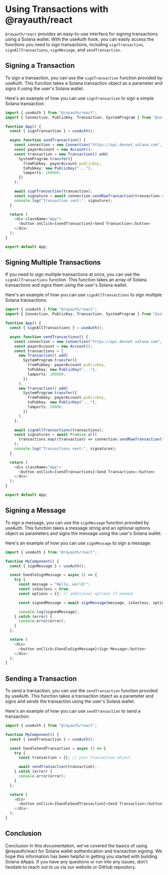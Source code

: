 # Using Transactions with @rayauth/react


`@rayauth/react` provides an easy-to-use interface for signing transactions using a Solana wallet. With the useAuth hook, you can easily access the functions you need to sign transactions, including `signTransaction`, `signAllTransactions`, `signMessage`, and `sendTransaction`.


## Signing a Transaction
To sign a transaction, you can use the `signTransaction` function provided by useAuth. This function takes a Solana transaction object as a parameter and signs it using the user's Solana wallet.

Here's an example of how you can use `signTransaction` to sign a simple Solana transaction:

```ts
import { useAuth } from "@rayauth/react";
import { Connection, PublicKey, Transaction, SystemProgram } from "@solana/web3.js";

function App() {
  const { signTransaction } = useAuth();

  async function sendTransaction() {
    const connection = new Connection("https://api.devnet.solana.com", "singleGossip");
    const payerAccount = new Account();
    const transaction = new Transaction().add(
      SystemProgram.transfer({
        fromPubkey: payerAccount.publicKey,
        toPubkey: new PublicKey("..."),
        lamports: 100000,
      })
    );

    await signTransaction(transaction);
    const signature = await connection.sendRawTransaction(transaction.serialize());
    console.log("Transaction sent:", signature);
  }

  return (
    <div className="App">
      <button onClick={sendTransaction}>Send Transaction</button>
    </div>
  );
}

export default App;
```

## Signing Multiple Transactions

If you need to sign multiple transactions at once, you can use the `signAllTransactions` function. This function takes an array of Solana transactions and signs them using the user's Solana wallet.

Here's an example of how you can use `signAllTransactions` to sign multiple Solana transactions:

```ts
import { useAuth } from "@rayauth/react";
import { Connection, PublicKey, Transaction, SystemProgram } from "@solana/web3.js";

function App() {
  const { signAllTransactions } = useAuth();

  async function sendTransactions() {
    const connection = new Connection("https://api.devnet.solana.com", "singleGossip");
    const payerAccount = new Account();
    const transactions = [
      new Transaction().add(
        SystemProgram.transfer({
          fromPubkey: payerAccount.publicKey,
          toPubkey: new PublicKey("..."),
          lamports: 100000,
        })
      ),
      new Transaction().add(
        SystemProgram.transfer({
          fromPubkey: payerAccount.publicKey,
          toPubkey: new PublicKey("..."),
          lamports: 50000,
        })
      ),
    ];

    await signAllTransactions(transactions);
    const signatures = await Promise.all(
      transactions.map((transaction) => connection.sendRawTransaction(transaction.serialize()))
    );
    console.log("Transactions sent:", signatures);
  }

  return (
    <div className="App">
      <button onClick={sendTransactions}>Send Transactions</button>
    </div>
  );
}

export default App;
```

## Signing a Message


To sign a message, you can use the `signMessage` function provided by useAuth. This function takes a message string and an optional options object as parameters and signs the message using the user's Solana wallet.

Here's an example of how you can use `signMessage` to sign a message:

```ts
import { useAuth } from "@rayauth/react";

function MyComponent() {
  const { signMessage } = useAuth();

  const handleSignMessage = async () => {
    try {
      const message = "Hello, world!";
      const isGasless = true;
      const options = {}; // additional options if needed

      const signedMessage = await signMessage(message, isGasless, options);

      console.log(signedMessage);
    } catch (error) {
      console.error(error);
    }
  };

  return (
    <div>
      <button onClick={handleSignMessage}>Sign Message</button>
    </div>
  );
}
```

## Sending a Transaction

To send a transaction, you can use the `sendTransaction` function provided by useAuth. This function takes a transaction object as a parameter and signs and sends the transaction using the user's Solana wallet.

Here's an example of how you can use `sendTransaction` to send a transaction:


```ts
import { useAuth } from "@rayauth/react";

function MyComponent() {
  const { sendTransaction } = useAuth();

  const handleSendTransaction = async () => {
    try {
      const transaction = {}; // your transaction object

      await sendTransaction(transaction);
    } catch (error) {
      console.error(error);
    }
  };

  return (
    <div>
      <button onClick={handleSendTransaction}>Send Transaction</button>
    </div>
  );
}
```


## Conclusion 

Conclusion
In this documentation, we've covered the basics of using @rayauth/react for Solana wallet authentication and transaction signing. We hope this information has been helpful in getting you started with building Solana dApps. If you have any questions or run into any issues, don't hesitate to reach out to us via our website or GitHub repository.